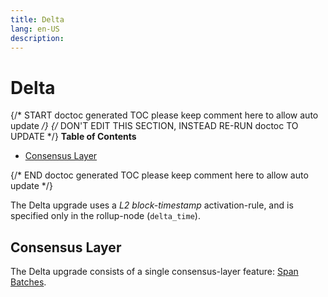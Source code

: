 ```yaml
---
title: Delta
lang: en-US
description:
---
```


# Delta

{/* START doctoc generated TOC please keep comment here to allow auto update */}
{/* DON'T EDIT THIS SECTION, INSTEAD RE-RUN doctoc TO UPDATE */}
**Table of Contents**

- [Consensus Layer](#consensus-layer)

{/* END doctoc generated TOC please keep comment here to allow auto update */}

The Delta upgrade uses a _L2 block-timestamp_ activation-rule, and is specified only in the rollup-node (`delta_time`).

## Consensus Layer

[span-batches]: ./span-batches.md

The Delta upgrade consists of a single consensus-layer feature: [Span Batches][span-batches].
